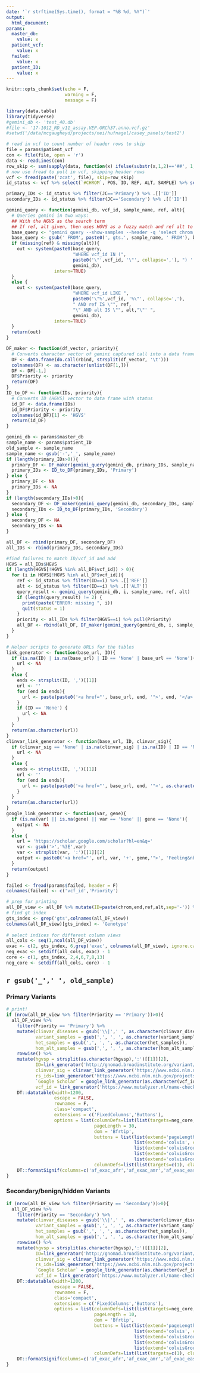 ```yaml
---
date: '`r strftime(Sys.time(), format = "%B %d, %Y")`'
output: 
  html_document:
params:
  master_db:
    value: x
  patient_vcf:
    value: x
  failed:
    value: x
  patient_ID:
    value: x
---
```

```r
knitr::opts_chunk$set(echo = F,
                      warning = F,
                      message = F)
```

```r
library(data.table)
library(tidyverse)
#gemini_db <- 'test_40.db'
#file <- '17-1012_RD_v11_assay.VEP.GRCh37.anno.vcf.gz'
#setwd('/data/mcgaugheyd/projects/nei/hufnagel/casey_panels/test2')

# read in vcf to count number of header rows to skip
file = params$patient_vcf
con <- file(file, open = 'r')
data <- readLines(con)
row_skip <- sum(sapply(data, function(x) ifelse(substr(x,1,2)=='##', 1,0)))
# now use fread to pull in vcf, skipping header rows
vcf <- fread(paste('zcat', file), skip=row_skip)
id_status <- vcf %>% select(`#CHROM`, POS, ID, REF, ALT, SAMPLE) %>% separate(SAMPLE, c('GT', 'CT', 'JC'), ':')

primary_IDs <- id_status %>% filter(JC=='Primary') %>% .[['ID']]
secondary_IDs <- id_status %>% filter(JC=='Secondary') %>% .[['ID']]

gemini_query <- function(gemini_db, vcf_id, sample_name, ref, alt){
  # Queries gemini in two ways:
  ## With the HGVS as the search term
  ## If ref, alt given, then uses HGVS as a fuzzy match and ref alt to confirm
  base_query <- "gemini query --show-samples --header -q 'select chrom, start, end, ref, alt, vcf_id, hgvsc, hgvsp, type, gene, impact, rs_ids, pfam_domain, clinvar_diseases, clinvar_ID, clinvar_pathogenic, clinvar_sig, hgmd_overlap, af_exac_afr, af_exac_all af_exac_amr, af_exac_eas, af_exac_nfe af_exac_oth, af_exac_sas, an_exac_all, exac_num_het, exac_num_hom_alt, mis_z, pli, gerp_elements, polyphen_pred, polyphen_score, sift_pred, sift_score, cadd_phred FROM variants "
  base_query <- gsub(' FROM', paste0(', gts.', sample_name, ' FROM'), base_query)
  if (missing(ref) & missing(alt)){
    out <- system(paste0(base_query,
                         "WHERE vcf_id IN (", 
                         paste0('\"',vcf_id, '\"', collapse=','), ") ' ", 
                         gemini_db), 
                  intern=TRUE) 
  }
  else {
    out <- system(paste0(base_query,
                         "WHERE vcf_id LIKE ", 
                         paste0('\"%',vcf_id, '%\"', collapse=','), 
                         " AND ref IS \"", ref, 
                         "\" AND alt IS \"", alt,"\"' ", 
                         gemini_db), 
                  intern=TRUE) 
  }
  return(out)
}

DF_maker <- function(df_vector, priority){
  # Converts character vector of gemini captured call into a data frame
  DF <- data.frame(do.call(rbind, strsplit(df_vector, '\t')))
  colnames(DF) <- as.character(unlist(DF[1,]))
  DF <- DF[-1,] 
  DF$Priority <- priority
  return(DF)
}
ID_to_DF <- function(IDs, priority){
  # Converts ID (HGVS) vector to data frame with status 
  id_DF <- data.frame(IDs)
  id_DF$Priority <- priority
  colnames(id_DF)[1] <- 'HGVS'
  return(id_DF)
}
```

```r
gemini_db <- params$master_db
sample_name <- params$patient_ID
old_sample <- sample_name
sample_name <- gsub('-','_', sample_name)
if (length(primary_IDs>0)){
  primary_DF <- DF_maker(gemini_query(gemini_db, primary_IDs, sample_name), 'Primary')
  primary_IDs <- ID_to_DF(primary_IDs, 'Primary')
} else {
  primary_DF <- NA
  primary_IDs <- NA
}
if (length(secondary_IDs)>0){
  secondary_DF <- DF_maker(gemini_query(gemini_db, secondary_IDs, sample_name), 'Secondary')
  secondary_IDs <- ID_to_DF(primary_IDs, 'Secondary')
} else {
  secondary_DF <- NA
  secondary_IDs <- NA
}

all_DF <- rbind(primary_DF, secondary_DF)
all_IDs <- rbind(primary_IDs, secondary_IDs)

#find failures to match ID/vcf_id and add
HGVS = all_IDs$HGVS
if (length(HGVS[!HGVS %in% all_DF$vcf_id]) > 0){
  for (i in HGVS[!HGVS %in% all_DF$vcf_id]){
    ref <- id_status %>% filter(ID==i) %>% .[['REF']]
    alt <- id_status %>% filter(ID==i) %>% .[['ALT']]
    query_result <- gemini_query(gemini_db, i, sample_name, ref, alt)
    if (length(query_result) != 2) {
      print(paste("ERROR: missing ", i)) 
      quit(status = 1)
    }
    priority <- all_IDs %>% filter(HGVS==i) %>% pull(Priority)
    all_DF <- rbind(all_DF, DF_maker(gemini_query(gemini_db, i, sample_name, ref, alt), priority) )
  }
}
```

```r
# Helper scripts to generate URLs for the tables
link_generator <- function(base_url, ID){
  if (is.na(ID) | is.na(base_url) | ID == 'None' | base_url == 'None'){
    url <- NA
  }
  else {
    ends <- strsplit(ID, ',')[[1]]
    url <- ''
    for (end in ends){
      url <- paste(paste0('<a href="', base_url, end, '">', end, '</a> '), url)
    }
    if (ID == 'None') {
      url <- NA
    }
  }
  return(as.character(url))
}
clinvar_link_generator <- function(base_url, ID, clinvar_sig){
  if (clinvar_sig == 'None' | is.na(clinvar_sig) | is.na(ID) | ID == 'None') {
    url <- NA
  }
  else {
    ends <- strsplit(ID, ',')[[1]]
    url <- ''
    for (end in ends){
      url <- paste(paste0('<a href="', base_url, end, '">', as.character(clinvar_sig), '</a> '), url)
    }
  }
  return(as.character(url))
}
google_link_generator <- function(var, gene){
  if (is.na(var) || is.na(gene) || var == 'None' || gene == 'None'){
    output <- NA
  }
  else {
    url = 'https://scholar.google.com/scholar?hl=en&q='
    var <- gsub('>','%3E',var)
    var <- strsplit(var, ':')[[1]][2]
    output <- paste0('<a href="', url, var, '+', gene,'">', 'Feeling&nbspLucky?', '</a>')
  }
  return(output)
}
```

```r
failed <- fread(params$failed, header = F)
colnames(failed) <- c('vcf_id','Priority')
```


```r
# prep for printing
all_DF_view <- all_DF %>% mutate(ID=paste(chrom,end,ref,alt,sep='-')) %>% select(ID, vcf_id:Priority) %>% bind_rows(failed)
# find gt index
gts_index <- grep('gts',colnames(all_DF_view))
colnames(all_DF_view)[gts_index] <- 'Genotype'
  
# select indices for different column views
all_cols <- seq(1,ncol(all_DF_view))
exac <- c(2, gts_index, 6,grep('exac', colnames(all_DF_view), ignore.case = T))
neg_exac <- setdiff(all_cols, exac) - 1
core <- c(1, gts_index, 2,4,6,7,8,13)
neg_core <- setdiff(all_cols, core) - 1
```
## `r gsub('_',' ', old_sample)` {.tabset .tabset-fade}
### Primary Variants 
```r
# print!
if (nrow(all_DF_view %>% filter(Priority == 'Primary'))>0){
  all_DF_view %>% 
    filter(Priority == 'Primary') %>% 
    mutate(clinvar_diseases = gsub('\\|',' ', as.character(clinvar_diseases)),
           variant_samples = gsub(',', ', ', as.character(variant_samples)),
           het_samples = gsub(',', ', ', as.character(het_samples)),
           hom_alt_samples = gsub(',', ', ', as.character(hom_alt_samples))) %>% 
    rowwise() %>% 
    mutate(hgvsp = strsplit(as.character(hgvsp),':')[[1]][2],
           ID=link_generator('http://gnomad.broadinstitute.org/variant/',as.character(ID)),
           clinvar_sig = clinvar_link_generator('https://www.ncbi.nlm.nih.gov/clinvar?term=',as.character(rs_ids), as.character(clinvar_sig)),
           rs_ids=link_generator('https://www.ncbi.nlm.nih.gov/projects/SNP/snp_ref.cgi?rs=',as.character(rs_ids)),
           `Google Scholar` = google_link_generator(as.character(vcf_id), as.character((gene))),
           vcf_id = link_generator('https://www.mutalyzer.nl/name-checker?description=',as.character(vcf_id))) %>% 
    DT::datatable(width=1200, 
                  escape = FALSE,
                  rownames = F, 
                  class='compact', 
                  extensions = c('FixedColumns','Buttons'), 
                  options = list(columnDefs=list(list(targets=neg_core, visible = FALSE)),
                                 pageLength = 30,
                                 dom = 'Bfrtip',
                                 buttons = list(list(extend='pageLength'),
                                                list(extend='colvis', collectionLayout='four-column'),
                                                list(extend='colvisGroup', text='Core Fields', hide=paste(neg_core, collapse = ','), show = paste(core, collapse = ',')),
                                                list(extend='colvisGroup', text='ExAC', hide=paste(neg_exac,collapse = ','), show = paste(exac, collapse = ',' )),
                                                list(extend='colvisGroup', text='Show All', show = ':hidden' )),
                                 columnDefs=list(list(targets=c(1), class="dt-left")))) %>% 
    DT::formatSignif(columns=c('af_exac_afr','af_exac_amr','af_exac_eas','af_exac_oth','af_exac_sas','an_exac_all','mis_z','pli'),3)
}
```

### Secondary/benign/hidden Variants
```r
if (nrow(all_DF_view %>% filter(Priority == 'Secondary'))>0){
  all_DF_view %>% 
    filter(Priority == 'Secondary') %>% 
    mutate(clinvar_diseases = gsub('\\|',' ', as.character(clinvar_diseases)),
           variant_samples = gsub(',', ', ', as.character(variant_samples)),
           het_samples = gsub(',', ', ', as.character(het_samples)),
           hom_alt_samples = gsub(',', ', ', as.character(hom_alt_samples))) %>% 
    rowwise() %>% 
    mutate(hgvsp = strsplit(as.character(hgvsp),':')[[1]][2],
           ID=link_generator('http://gnomad.broadinstitute.org/variant/',as.character(ID)),
           clinvar_sig = clinvar_link_generator('https://www.ncbi.nlm.nih.gov/clinvar?term=',as.character(rs_ids), as.character(clinvar_sig)),
           rs_ids=link_generator('https://www.ncbi.nlm.nih.gov/projects/SNP/snp_ref.cgi?rs=',as.character(rs_ids)),
           `Google Scholar` = google_link_generator(as.character(vcf_id), as.character((gene))),
           vcf_id = link_generator('https://www.mutalyzer.nl/name-checker?description=',as.character(vcf_id))) %>% 
    DT::datatable(width=1200, 
                  escape = FALSE,
                  rownames = F, 
                  class='compact', 
                  extensions = c('FixedColumns','Buttons'), 
                  options = list(columnDefs=list(list(targets=neg_core, visible = FALSE)),
                                 pageLength = 10,
                                 dom = 'Bfrtip',
                                 buttons = list(list(extend='pageLength'),
                                                list(extend='colvis', collectionLayout='four-column'),
                                                list(extend='colvisGroup', text='Core Fields', hide=paste(neg_core, collapse = ','), show = paste(core, collapse = ',')),
                                                list(extend='colvisGroup', text='ExAC', hide=paste(neg_exac,collapse = ','), show = paste(exac, collapse = ',' )),
                                                list(extend='colvisGroup', text='Show All', show = ':hidden' )),
                                 columnDefs=list(list(targets=c(1), class="dt-left")))) %>% 
    DT::formatSignif(columns=c('af_exac_afr','af_exac_amr','af_exac_eas','af_exac_oth','af_exac_sas','an_exac_all','mis_z','pli'),3)
}
```

